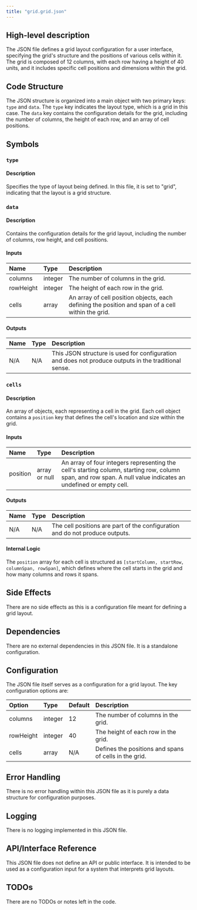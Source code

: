 ```yaml
---
title: "grid.grid.json"
---
```


## High-level description
The JSON file defines a grid layout configuration for a user interface, specifying the grid's structure and the positions of various cells within it. The grid is composed of 12 columns, with each row having a height of 40 units, and it includes specific cell positions and dimensions within the grid.

## Code Structure
The JSON structure is organized into a main object with two primary keys: `type` and `data`. The `type` key indicates the layout type, which is a grid in this case. The `data` key contains the configuration details for the grid, including the number of columns, the height of each row, and an array of cell positions.

## Symbols

### `type`
#### Description
Specifies the type of layout being defined. In this file, it is set to "grid", indicating that the layout is a grid structure.

### `data`
#### Description
Contains the configuration details for the grid layout, including the number of columns, row height, and cell positions.

#### Inputs
| Name | Type | Description |
|:-----|:-----|:------------|
| columns | integer | The number of columns in the grid. |
| rowHeight | integer | The height of each row in the grid. |
| cells | array | An array of cell position objects, each defining the position and span of a cell within the grid. |

#### Outputs
| Name | Type | Description |
|:-----|:-----|:------------|
| N/A | N/A | This JSON structure is used for configuration and does not produce outputs in the traditional sense. |

### `cells`
#### Description
An array of objects, each representing a cell in the grid. Each cell object contains a `position` key that defines the cell's location and size within the grid.

#### Inputs
| Name | Type | Description |
|:-----|:-----|:------------|
| position | array or null | An array of four integers representing the cell's starting column, starting row, column span, and row span. A null value indicates an undefined or empty cell. |

#### Outputs
| Name | Type | Description |
|:-----|:-----|:------------|
| N/A | N/A | The cell positions are part of the configuration and do not produce outputs. |

#### Internal Logic
The `position` array for each cell is structured as `[startColumn, startRow, columnSpan, rowSpan]`, which defines where the cell starts in the grid and how many columns and rows it spans.

## Side Effects
There are no side effects as this is a configuration file meant for defining a grid layout.

## Dependencies
There are no external dependencies in this JSON file. It is a standalone configuration.

## Configuration
The JSON file itself serves as a configuration for a grid layout. The key configuration options are:

| Option    | Type    | Default | Description                                      |
|:----------|:--------|:--------|:-------------------------------------------------|
| columns   | integer | 12      | The number of columns in the grid.               |
| rowHeight | integer | 40      | The height of each row in the grid.              |
| cells     | array   | N/A     | Defines the positions and spans of cells in the grid. |

## Error Handling
There is no error handling within this JSON file as it is purely a data structure for configuration purposes.

## Logging
There is no logging implemented in this JSON file.

## API/Interface Reference
This JSON file does not define an API or public interface. It is intended to be used as a configuration input for a system that interprets grid layouts.

## TODOs
There are no TODOs or notes left in the code.